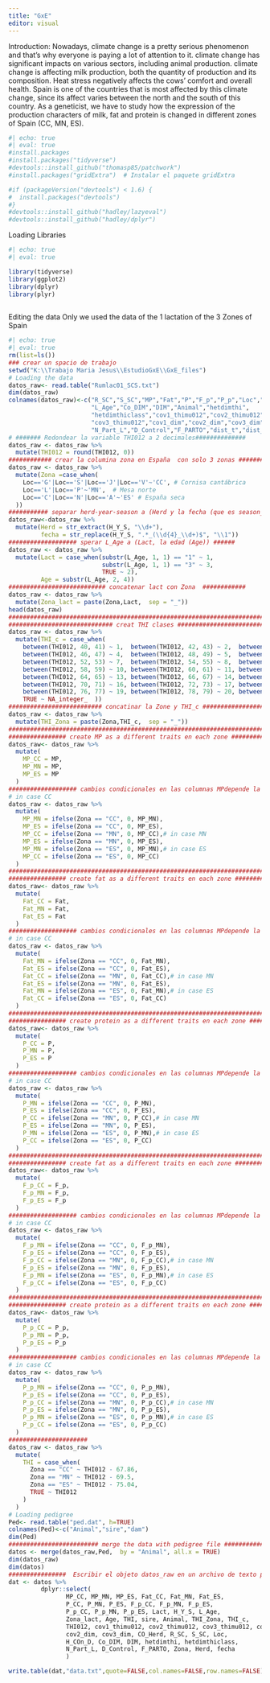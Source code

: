 ```yaml
---
title: "GxE"
editor: visual
---
```

 Introduction: Nowadays, climate change is a pretty serious phenomenon and that's why everyone is paying a lot of attention to it. climate change has significant impacts on various sectors, including animal production. climate change is affecting milk production, both the quantity of production and its composition. Heat stress negatively affects the cows' comfort and overall health. Spain is one of the countries that is most affected by this climate change, since its affect varies between the north and the south of this country. As a geneticist, we have to study how the expression of the production characters of milk, fat and protein is changed in different zones of Spain (CC, MN, ES).

```r
#| echo: true
#| eval: true
#install.packages
#install.packages("tidyverse")
#devtools::install_github("thomasp85/patchwork")
#install.packages("gridExtra")  # Instalar el paquete gridExtra

#if (packageVersion("devtools") < 1.6) {
#  install.packages("devtools")
#}
#devtools::install_github("hadley/lazyeval")
#devtools::install_github("hadley/dplyr")

```
Loading Libraries 
```r
#| echo: true
#| eval: true

library(tidyverse)
library(ggplot2)
library(dplyr)
library(plyr)
 
```
Editing the data 
Only we used the data of the 1 lactation of the 3 Zones of Spain 
```r
#| echo: true
#| eval: true
rm(list=ls())
### crear un spacio de trabajo
setwd("K:\\Trabajo Maria Jesus\\EstudioGxE\\GxE_files")
# Loading the data
datos_raw<- read.table("Rumlac01_SCS.txt")
dim(datos_raw)
colnames(datos_raw)<-c("R_SC","S_SC","MP","Fat","P","F_p","P_p","Loc","H_Y_S","H_COn_D",
                       "L_Age","Co_DIM","DIM","Animal","hetdimthi",
                       "hetdimthiclass","cov1_thimu012","cov2_thimu012",
                       "cov3_thimu012","cov1_dim","cov2_dim","cov3_dim","CO_Herd",
                       "N_Part_L","D_Control","F_PARTO","dist_t","dist_hr","THI012")
# ####### Redondear la variable THI012 a 2 decimales##############
datos_raw <- datos_raw %>%
  mutate(THI012 = round(THI012, 0))
############ crear la columina zona en España  con solo 3 zonas ############
datos_raw <- datos_raw %>%
  mutate(Zona =case_when(
    Loc=='G'|Loc=='S'|Loc=='J'|Loc=='V'~'CC', # Cornisa cantábrica
    Loc=='L'|Loc=='P'~'MN',  # Mesa norte
    Loc=='C'|Loc=='N'|Loc=='A'~'ES' # España seca
  )) 
########### separar herd-year-season a (Herd y la fecha (que es season_year)) ###########
datos_raw<-datos_raw %>%
  mutate(Herd = str_extract(H_Y_S, "\\d+"),
         fecha = str_replace(H_Y_S, ".*_(\\d{4}_\\d+)$", "\\1"))
################### sperar L_Age a (Lact, la edad (Age)) ######
datos_raw <- datos_raw %>%
  mutate(Lact = case_when(substr(L_Age, 1, 1) == "1" ~ 1,
                          substr(L_Age, 1, 1) == "3" ~ 3,
                          TRUE ~ 2),
         Age = substr(L_Age, 2, 4))
########################### concatenar lact con Zona  ############
datos_raw <- datos_raw %>%
  mutate(Zona_lact = paste(Zona,Lact,  sep = "_"))
head(datos_raw)
#######################################################################################
############################# creat THI clases #############################
datos_raw <- datos_raw %>%
  mutate(THI_c = case_when(
    between(THI012, 40, 41) ~ 1,  between(THI012, 42, 43) ~ 2,  between(THI012, 44, 45) ~ 3,
    between(THI012, 46, 47) ~ 4,  between(THI012, 48, 49) ~ 5,  between(THI012, 50, 51) ~ 6,
    between(THI012, 52, 53) ~ 7,  between(THI012, 54, 55) ~ 8,  between(THI012, 56, 57) ~ 9,
    between(THI012, 58, 59) ~ 10, between(THI012, 60, 61) ~ 11, between(THI012, 62, 63) ~ 12,
    between(THI012, 64, 65) ~ 13, between(THI012, 66, 67) ~ 14, between(THI012, 68, 69) ~ 15,
    between(THI012, 70, 71) ~ 16, between(THI012, 72, 73) ~ 17, between(THI012, 74, 75) ~ 18,
    between(THI012, 76, 77) ~ 19, between(THI012, 78, 79) ~ 20, between(THI012, 80, 81) ~ 21,
    TRUE ~ NA_integer_  ))
########################## concatinar la Zone y THI_c ####################
datos_raw <- datos_raw %>%
  mutate(THI_Zona = paste(Zona,THI_c,  sep = "_"))
############################################################################
################ create MP as a different traits en each zone ############
datos_raw<- datos_raw %>%
  mutate(
    MP_CC = MP,
    MP_MN = MP,
    MP_ES = MP
  )
################### cambios condicionales en las columnas MPdepende la zona #####
# in case CC
datos_raw <- datos_raw %>%
  mutate(
    MP_MN = ifelse(Zona == "CC", 0, MP_MN),
    MP_ES = ifelse(Zona == "CC", 0, MP_ES),
    MP_CC = ifelse(Zona == "MN", 0, MP_CC),# in case MN
    MP_ES = ifelse(Zona == "MN", 0, MP_ES),
    MP_MN = ifelse(Zona == "ES", 0, MP_MN),# in case ES
    MP_CC = ifelse(Zona == "ES", 0, MP_CC)
  ) 
############################################################################
################ create fat as a different traits en each zone ############
datos_raw<- datos_raw %>%
  mutate(
    Fat_CC = Fat,
    Fat_MN = Fat,
    Fat_ES = Fat
  )
################### cambios condicionales en las columnas MPdepende la zona #####
# in case CC
datos_raw <- datos_raw %>%
  mutate(
    Fat_MN = ifelse(Zona == "CC", 0, Fat_MN),
    Fat_ES = ifelse(Zona == "CC", 0, Fat_ES),
    Fat_CC = ifelse(Zona == "MN", 0, Fat_CC),# in case MN
    Fat_ES = ifelse(Zona == "MN", 0, Fat_ES),
    Fat_MN = ifelse(Zona == "ES", 0, Fat_MN),# in case ES
    Fat_CC = ifelse(Zona == "ES", 0, Fat_CC)
  )
############################################################################
################ create protein as a different traits en each zone ############
datos_raw<- datos_raw %>%
  mutate(
    P_CC = P,
    P_MN = P,
    P_ES = P
  )
################### cambios condicionales en las columnas MPdepende la zona #####
# in case CC
datos_raw <- datos_raw %>%
  mutate(
    P_MN = ifelse(Zona == "CC", 0, P_MN),
    P_ES = ifelse(Zona == "CC", 0, P_ES),
    P_CC = ifelse(Zona == "MN", 0, P_CC),# in case MN
    P_ES = ifelse(Zona == "MN", 0, P_ES),
    P_MN = ifelse(Zona == "ES", 0, P_MN),# in case ES
    P_CC = ifelse(Zona == "ES", 0, P_CC)
  )
############################################################################
################ create fat as a different traits en each zone ############
datos_raw<- datos_raw %>%
  mutate(
    F_p_CC = F_p,
    F_p_MN = F_p,
    F_p_ES = F_p
  )
################### cambios condicionales en las columnas MPdepende la zona #####
# in case CC
datos_raw <- datos_raw %>%
  mutate(
    F_p_MN = ifelse(Zona == "CC", 0, F_p_MN),
    F_p_ES = ifelse(Zona == "CC", 0, F_p_ES),
    F_p_CC = ifelse(Zona == "MN", 0, F_p_CC),# in case MN
    F_p_ES = ifelse(Zona == "MN", 0, F_p_ES),
    F_p_MN = ifelse(Zona == "ES", 0, F_p_MN),# in case ES
    F_p_CC = ifelse(Zona == "ES", 0, F_p_CC)
  )
############################################################################
################ create protein as a different traits en each zone ############
datos_raw<- datos_raw %>%
  mutate(
    P_p_CC = P_p,
    P_p_MN = P_p,
    P_p_ES = P_p
  )
################### cambios condicionales en las columnas MPdepende la zona #####
# in case CC
datos_raw <- datos_raw %>%
  mutate(
    P_p_MN = ifelse(Zona == "CC", 0, P_p_MN),
    P_p_ES = ifelse(Zona == "CC", 0, P_p_ES),
    P_p_CC = ifelse(Zona == "MN", 0, P_p_CC),# in case MN
    P_p_ES = ifelse(Zona == "MN", 0, P_p_ES),
    P_p_MN = ifelse(Zona == "ES", 0, P_p_MN),# in case ES
    P_p_CC = ifelse(Zona == "ES", 0, P_p_CC)
  )
######################
datos_raw <- datos_raw %>%
  mutate(
    THI = case_when(
      Zona == "CC" ~ THI012 - 67.86,
      Zona == "MN" ~ THI012 - 69.5,
      Zona == "ES" ~ THI012 - 75.04,
      TRUE ~ THI012
    )
  )
# Loading pedigree
Ped<- read.table("ped.dat", h=TRUE)
colnames(Ped)<-c("Animal","sire","dam")
dim(Ped)
######################### merge the data with pedigree file ###################
datos <- merge(datos_raw,Ped,  by = "Animal", all.x = TRUE)
dim(datos_raw)
dim(datos)
################  Escribir el objeto datos_raw en un archivo de texto para los analysis ###################################
dat <- datos %>%
         dplyr::select(
                MP_CC, MP_MN, MP_ES, Fat_CC, Fat_MN, Fat_ES,
                P_CC, P_MN, P_ES, F_p_CC, F_p_MN, F_p_ES,
                P_p_CC, P_p_MN, P_p_ES, Lact, H_Y_S, L_Age,
                Zona_lact, Age, THI, sire, Animal, THI_Zona, THI_c,
                THI012, cov1_thimu012, cov2_thimu012, cov3_thimu012, cov1_dim,
                cov2_dim, cov3_dim, CO_Herd, R_SC, S_SC, Loc,
                H_COn_D, Co_DIM, DIM, hetdimthi, hetdimthiclass,
                N_Part_L, D_Control, F_PARTO, Zona, Herd, fecha
                ) 

write.table(dat,"data.txt",quote=FALSE,col.names=FALSE,row.names=FALSE)
```